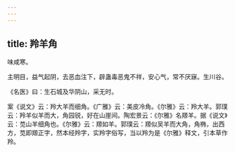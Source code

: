 ```yaml
---
---
---
```

title: 羚羊角
---



味咸寒。

主明目，益气起阴，去恶血注下，辟蛊毒恶鬼不祥，安心气，常不厌寐。生川谷。

《名医》曰：生石城及华阴山，采无时。

案《说文》云：羚大羊而细角。《广雅》云：美皮冷角。《尔雅》云：羚大羊。郭璞云：羚羊似羊而大，角园锐，好在山崖间。陶宏景云：《尔雅》名羱羊。据《说文》云：苋山羊细角也。《尔雅》云：羱如羊。郭璞云：羱似吴羊而大角，角椭，出西方，苋即羱正字，然本经羚字，实羚字俗写，当以羚为是《尔雅》释文，引本草作羚。